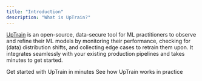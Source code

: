 ```yaml
---
title: "Introduction"
description: "What is UpTrain?"
---
```


[UpTrain](https://uptrain.ai) is an open-source, data-secure tool for ML practitioners to observe and refine their ML models by monitoring their performance, checking for (data) distribution shifts, and collecting edge cases to retrain them upon. It integrates seamlessly with your existing production pipelines and takes minutes to get started.

<CardGroup cols={2}>
  <Card
    title="Quickstart"
    href="/getting-started/quickstart"
    icon="bolt"
    color="#ffbe26"
  >
    Get started with UpTrain in minutes
  </Card>
    <Card
        title="Examples"
        href="/examples/text-summarization"
        icon="cube"
        color="#0081eb"
    >
        See how UpTrain works in practice
    </Card>
</CardGroup>
